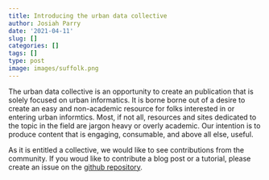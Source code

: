 ```yaml
---
title: Introducing the urban data collective
author: Josiah Parry
date: '2021-04-11'
slug: []
categories: []
tags: []
type: post
image: images/suffolk.png
---
```


The urban data collective is an opportunity to create an publication that is solely focused on urban informatics. It is borne  borne out of a desire to create an easy and non-academic resource for folks interested in or entering urban informtics. Most, if not all, resources and sites dedicated to the topic in the field are jargon heavy or overly academic. Our intention is to produce content that is engaging, consumable, and above all else, useful.

As it is entitled a collective, we would like to see contributions from the community. If you woud like to contribute a blog post or a tutorial, please create an issue on the [github repository](https://github.com/JosiahParry/urban-informatics.org/issues). 

